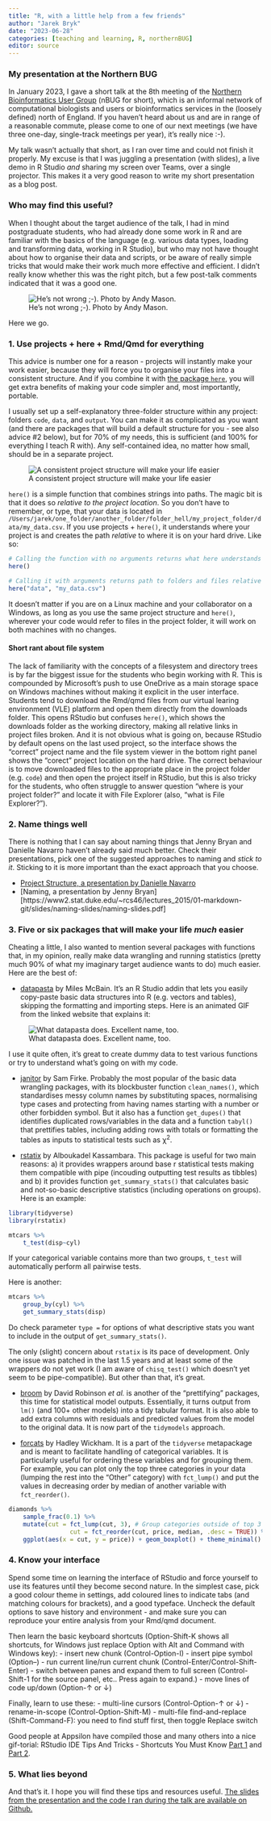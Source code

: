 ```yaml
---
title: "R, with a little help from a few friends"
author: "Jarek Bryk"
date: "2023-06-28"
categories: [teaching and learning, R, northernBUG]
editor: source
---
```


### My presentation at the Northern BUG

In January 2023, I gave a short talk at the 8th meeting of the [Northern Bioinformatics User Group](https://northernbug.github.io/) (nBUG for short), which is an informal network of computational biologists and users or bioinformatics services in the (loosely defined) north of England. If you haven't heard about us and are in range of a reasonable commute, please come to one of our next meetings (we have three one-day, single-track meetings per year), it's really nice :-).

My talk wasn't actually that short, as I ran over time and could not finish it properly. My excuse is that I was juggling a presentation (with slides), a live demo in R Studio *and* sharing my screen over Teams, over a single projector. This makes it a very good reason to write my short presentation as a blog post.

### Who may find this useful?

When I thought about the target audience of the talk, I had in mind postgraduate students, who had already done some work in R and are familiar with the basics of the language (e.g. various data types, loading and transforming data, working in R Studio), but who may not have thought about how to organise their data and scripts, or be aware of really simple tricks that would make their work much more effective and efficient. I didn't really know whether this was the right pitch, but a few post-talk comments indicated that it was a good one.

![He's not wrong ;-). Photo by Andy Mason.](completely_wrong.jpeg){fig-alt="Photo of the author in front of the presentation slide with a title \"I may be completely wrong\"" fig-align="left"}

Here we go.

### 1. Use projects + here + Rmd/Qmd for everything

This advice is number one for a reason - projects will instantly make your work easier, because they will force you to organise your files into a consistent structure. And if you combine it with [the package `here`](https://here.r-lib.org), you will get extra benefits of making your code simpler and, most importantly, portable. 

I usually set up a self-explanatory three-folder structure within any project: folders `code`, `data`, and `output`. You can make it as complicated as you want (and there are packages that will build a default structure for you - see also advice #2 below), but for 70% of my needs, this is sufficient (and 100% for everything I teach R with). Any self-contained idea, no matter how small, should be in a separate project.

![A consistent project structure will make your life easier](example_project_structure.png){fig-alt="Screenshot of folder structure from the Files panel in R Studio"}

`here()` is a simple function that combines strings into paths. The magic bit is that it does so _relative to the project location_. So you don't have to remember, or type, that your data is located in `/Users/jarek/one_folder/another_folder/folder_hell/my_project_folder/data/my_data.csv`. If you use projects + `here()`, it understands where your project is and creates the path _relative_ to where it is on your hard drive. Like so:

```r
# Calling the function with no arguments returns what here understands as the project folder location
here()

# Calling it with arguments returns path to folders and files relative to the project folder location
here("data", "my_data.csv")
```

It doesn't matter if you are on a Linux machine and your collaborator on a Windows, as long as you use the same project structure and `here()`, wherever your code would refer to files in the project folder, it will work on both machines with no changes. 

#### Short rant about file system

The lack of familiarity with the concepts of a filesystem and directory trees is by far the biggest issue for the students who begin working with R. This is compounded by Microsoft's push to use OneDrive as a main storage space on Windows machines without making it explicit in the user interface. Students tend to download the Rmd/qmd files from our virtual learing environment (VLE) platform and open them directly from the downloads folder. This opens RStudio but confuses `here()`, which shows the downloads folder as the working directory, making all relative links in project files broken. And it is not obvious what is going on, because RStudio by default opens on the last used project, so the interface shows the "correct" project name and the file system viewer in the bottom right panel shows the "corect" project location on the hard drive. The correct behaviour is to move downloaded files to the appropriate place in the project folder (e.g. `code`) and then open the project itself in RStudio, but this is also tricky for the students, who often struggle to answer question "where is your project folder?" and locate it with File Explorer (also, "what is File Explorer?").

### 2. Name things well

There is nothing that I can say about naming things that Jenny Bryan and Danielle Navarro haven't already said much better. Check their presentations, pick one of the suggested approaches to naming and _stick to it_. Sticking to it is more important than the exact approach that you choose.

- [Project Structure, a presentation by Danielle Navarro](https://djnavarro.net/slides-project-structure/#1)
- [Naming, a presentation by Jenny Bryan][https://www2.stat.duke.edu/~rcs46/lectures_2015/01-markdown-git/slides/naming-slides/naming-slides.pdf]

### 3. Five or six packages that will make your life _much_ easier

Cheating a little, I also wanted to mention several packages with functions that, in my opinion, really make data wrangling and running statistics (pretty much 90% of what my imaginary target audience wants to do) much easier. Here are the best of:

-   [datapasta](https://milesmcbain.github.io/datapasta/) by Miles McBain. It's an R Studio addin that lets you easily copy-paste basic data structures into R (e.g. vectors and tables), skipping the formatting and importing steps. Here is an animated GIF from the linked website that explains it:

![What datapasta does. Excellent name, too.](datapasta.gif){fig-alt="Animated GIF demonstrating what datapasta does" fig-align="left"}

I use it quite often, it's great to create dummy data to test various functions or try to understand what's going on with my code.

-   [janitor](https://sfirke.github.io/janitor/) by Sam Firke. Probably the most popular of the basic data wrangling packages, with its blockbuster function `clean_names()`, which standardises messy column names by substituting spaces, normalising type cases and protecting from having names starting with a number or other forbidden symbol. But it also has a function `get_dupes()` that identifies duplicated rows/variables in the data and a function `tabyl()` that prettifies tables, including adding rows with totals or formatting the tables as inputs to statistical tests such as χ^2^.

-   [rstatix](https://rpkgs.datanovia.com/rstatix/) by Alboukadel Kassambara. This package is useful for two main reasons: a) it provides wrappers around base r statistical tests making them compatible with pipe (incouding outputting test results as tibbles) and b) it provides function `get_summary_stats()` that calculates basic and not-so-basic descriptive statistics (including operations on groups). Here is an example:

```r
library(tidyverse)
library(rstatix)

mtcars %>% 
	t_test(disp~cyl)
```
If your categorical variable contains more than two groups, `t_test` will automatically perform all pairwise tests.

Here is another:

```r
mtcars %>% 
	group_by(cyl) %>% 
	get_summary_stats(disp)
```

Do check parameter `type =` for options of what descriptive stats you want to include in the output of `get_summary_stats()`.

The only (slight) concern about `rstatix` is its pace of development. Only one issue was patched in the last 1.5 years and at least some of the wrappers do not yet work (I am aware of `chisq_test()` which doesn't yet seem to be pipe-compatible). But other than that, it's great.

-   [broom](https://broom.tidymodels.org/index.html) by David Robinson *et al.* is another of the "prettifying" packages, this time for statistical model outputs. Essentially, it turns output from `lm()` (and 100+ other models) into a tidy tabular format. It is also able to add extra columns with residuals and predicted values from the model to the original data. It is now part of the `tidymodels` approach.

-   [forcats](https://forcats.tidyverse.org) by Hadley Wickham. It is a part of the `tidyverse` metapackage and is meant to facilitate handling of categorical variables. It is particularly useful for ordering these variables and for grouping them. For example, you can plot only the top three categories in your data (lumping the rest into the "Other" category) with `fct_lump()` and put the values in decreasing order by median of another variable with `fct_reorder()`.

```r
diamonds %>% 
	sample_frac(0.1) %>% 
	mutate(cut = fct_lump(cut, 3), # Group categories outside of top 3 into "Other"
				 cut = fct_reorder(cut, price, median, .desc = TRUE)) %>% # Reorder categories of diamond cut by median of their price, in decreasing order
	ggplot(aes(x = cut, y = price)) + geom_boxplot() + theme_minimal()
```

### 4. Know your interface

Spend some time on learning the interface of RStudio and force yourself to use its features until they become second nature. In the simplest case, pick a good colour theme in settings, add coloured lines to indicate tabs (and matching colours for brackets), and a good typeface. Uncheck the default options to save history and environment - and make sure you can reproduce your entire analysis from your Rmd/qmd document.

Then learn the basic keyboard shortcuts (Option-Shift-K shows all shortcuts, for Windows just replace Option with Alt and Command with Windows key):
- insert new chunk (Control-Option-I)
- insert pipe symbol (Option--)
- run current line/run current chunk (Control-Enter/Control-Shift-Enter)
- switch between panes and expand them to full screen (Control-Shift-1 for the source panel, etc.. Press again to expand.)
- move lines of code up/down (Option-↑ or ↓)

Finally, learn to use these:
- multi-line cursors (Control-Option-↑ or ↓)
- rename-in-scope (Control-Option-Shift-M)
- multi-file find-and-replace (Shift-Command-F): you need to find stuff first, then toggle Replace switch

Good people at Appsilon have compiled those and many others into a nice gif-torial: RStudio IDE Tips And Tricks - Shortcuts You Must Know [Part 1](https://www.appsilon.com/post/r-studio-shortcuts-and-tips-2) and [Part 2](https://www.appsilon.com/post/r-studio-shortcuts-and-tips-part-2).

### 5. What lies beyond

And that's it. I hope you will find these tips and resources useful. [The slides from the presentation and the code I ran during the talk are available on Github.](link_to_repo)
